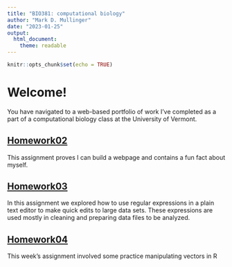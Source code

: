```yaml
---
title: "BIO381: computational biology"
author: "Mark D. Mullinger"
date: "2023-01-25"
output: 
  html_document: 
    theme: readable
---
```


```r
knitr::opts_chunk$set(echo = TRUE)
```
# Welcome!

You have navigated to a web-based portfolio of work I've completed as a part of a computational biology class at the University of Vermont. 

## [Homework02](Homework02.html)

This assignment proves I can build a webpage and contains a fun fact about myself.

## [Homework03](Homework03.html)

In this assignment we explored how to use regular expressions in a plain text editor to make quick edits to large data sets. These expressions are used mostly in cleaning and preparing data files to be analyzed.

## [Homework04](Homework04.html)

This week's assignment involved some practice manipulating vectors in R



